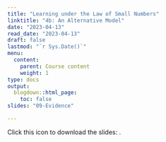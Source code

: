 ```yaml
---
title: "Learning under the Law of Small Numbers"
linktitle: "4b: An Alternative Model"
date: "2023-04-13"
read_date: "2023-04-13"
draft: false
lastmod: "`r Sys.Date()`"
menu:
  content:
    parent: Course content
    weight: 1
type: docs
output:
  blogdown::html_page:
    toc: false
slides: "09-Evidence"

---
```


Click this icon to download the slides: [<i class="fas fa-file-download"></i>](/ps/EC404_Lecture7b.pdf).
